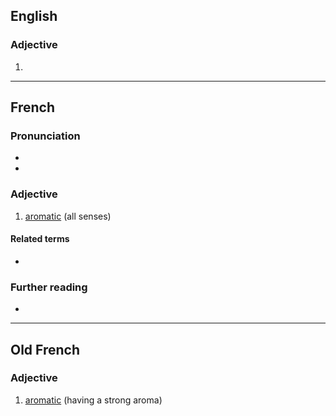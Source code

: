 ==English==

===Adjective===
{{en-adj}}

# {{obsolete form of|aromatic|lang=en}}

----

==French==

===Pronunciation===
* {{fr-IPA}}
* {{audio|Fr-aromatique.ogg|aromatique|lang=fr}}

===Adjective===
{{fr-adj}}

# [[aromatic]] (all senses)

====Related terms====
* {{l|fr|aromatisé}}

===Further reading===
* {{R:TLFi}}

----

==Old French==

===Adjective===
{{fro-adj|mf}}

# [[aromatic]] (having a strong aroma)